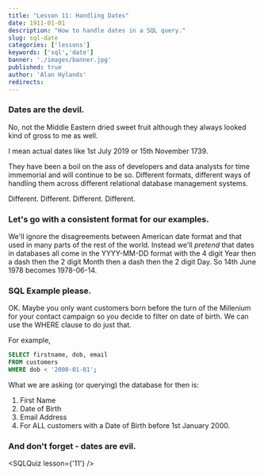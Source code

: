 ```yaml
---
title: "Lesson 11: Handling Dates"
date: 1911-01-01
description: "How to handle dates in a SQL query."
slug: sql-date
categories: ['lessons']
keywords: ['sql','date']
banner: './images/banner.jpg'
published: true
author: 'Alan Hylands'
redirects:
---
```


### Dates are the devil.

No, not the Middle Eastern dried sweet fruit although they always looked kind of gross to me as well.

I mean actual dates like 1st July 2019 or 15th November 1739.

They have been a boil on the ass of developers and data analysts for time immemorial and will continue to be so. Different formats, different ways of handling them across different relational database management systems.

Different. Different. Different. Different.

### Let's go with a consistent format for our examples.

We'll ignore the disagreements between American date format and that used in many parts of the rest of the world. Instead we'll _pretend_ that dates in databases all come in the YYYY-MM-DD format with the 4 digit Year then a dash then the 2 digit Month then a dash then the 2 digit Day. So 14th June 1978 becomes 1978-06-14.

### SQL Example please.

OK. Maybe you only want customers born before the turn of the Millenium for your contact campaign so you decide to filter on date of birth. We can use the WHERE clause to do just that.

For example,

```sql
SELECT firstname, dob, email 
FROM customers 
WHERE dob < '2000-01-01';
```

What we are asking (or querying) the database for then is:

  1. First Name
  2. Date of Birth
  3. Email Address
  4. For ALL customers with a Date of Birth before 1st January 2000.

### And don't forget - dates are evil.
  
<SQLQuiz lesson={'11'} /> 